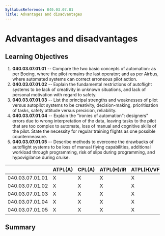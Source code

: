 ```yaml
---
SyllabusReference: 040.03.07.01
Title: Advantages and disadvantages
---
```


# Advantages and disadvantages

## Learning Objectives

1.  **040.03.07.01.01** -- Compare the two basic concepts of automation: as per
    Boeing, where the pilot remains the last operator; and as per Airbus, where
    automated systems can correct erroneous pilot action.
2.  **040.03.07.01.02** -- Explain the fundamental restrictions of autoflight
    systems to be lack of creativity in unknown situations, and lack of personal
    motivation with regard to safety.
3.  **040.03.07.01.03** -- List the principal strengths and weaknesses of pilot
    versus autopilot systems to be creativity, decision-making, prioritisation of
    tasks, safety attitude versus precision, reliability.
4.  **040.03.07.01.04** -- Explain the "ironies of automation": designers" errors
    due to wrong interpretation of the data, leaving tasks to the pilot that are
    too complex to automate, loss of manual and cognitive skills of the pilot.
    State the necessity for regular training flights as one possible
    countermeasure.
5.  **040.03.07.01.05** -- Describe methods to overcome the drawbacks of
    autoflight systems to be loss of manual flying capabilities, additional
    workload through programming, risk of slips during programming, and
    hypovigilance during cruise.

|                 | ATPL(A) | CPL(A) | ATPL(H)/IR | ATPL(H)/VFR | CPL(H) | IR  | CBIR(A) |
| --------------- | ------- | ------ | ---------- | ----------- | ------ | --- | ------- |
| 040.03.07.01.01 | X       | X      | X          | X           | X      | X   | X       |
| 040.03.07.01.02 | X       | X      | X          | X           | X      | X   | X       |
| 040.03.07.01.03 | X       | X      | X          | X           | X      | X   | X       |
| 040.03.07.01.04 | X       | X      | X          | X           | X      | X   | X       |
| 040.03.07.01.05 | X       | X      | X          | X           | X      | X   | X       |

## Summary
